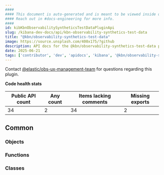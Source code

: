 ```yaml
---
####
#### This document is auto-generated and is meant to be viewed inside our experimental, new docs system.
#### Reach out in #docs-engineering for more info.
####
id: kibKbnObservabilitySyntheticsTestDataPluginApi
slug: /kibana-dev-docs/api/kbn-observability-synthetics-test-data
title: "@kbn/observability-synthetics-test-data"
image: https://source.unsplash.com/400x175/?github
description: API docs for the @kbn/observability-synthetics-test-data plugin
date: 2025-06-21
tags: ['contributor', 'dev', 'apidocs', 'kibana', '@kbn/observability-synthetics-test-data']
---
```




Contact [@elastic/obs-ux-management-team](https://github.com/orgs/elastic/teams/obs-ux-management-team) for questions regarding this plugin.

**Code health stats**

| Public API count  | Any count | Items lacking comments | Missing exports |
|-------------------|-----------|------------------------|-----------------|
| 34 | 2 | 34 | 2 |

## Common

### Objects
<DocDefinitionList data={kbnObservabilitySyntheticsTestDataObj.common.objects}/>

### Functions
<DocDefinitionList data={kbnObservabilitySyntheticsTestDataObj.common.functions}/>

### Classes
<DocDefinitionList data={kbnObservabilitySyntheticsTestDataObj.common.classes}/>

